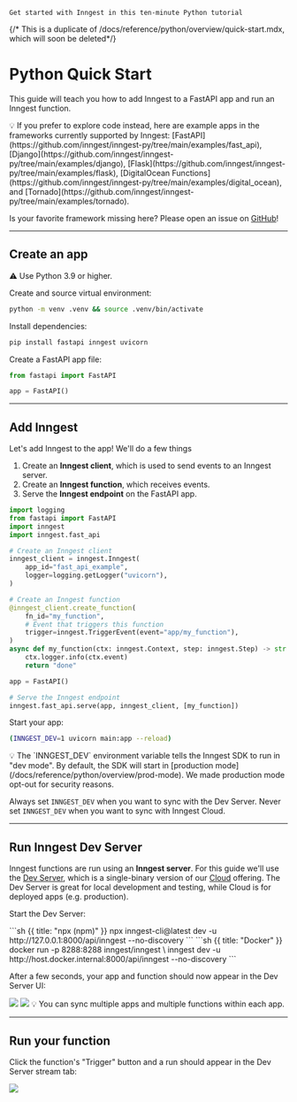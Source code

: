 
  `Get started with Inngest in this ten-minute Python tutorial`

{/* This is a duplicate of /docs/reference/python/overview/quick-start.mdx, which will soon be deleted*/}

# Python Quick Start

This guide will teach you how to add Inngest to a FastAPI app and run an Inngest function.

<Callout variant="info">
  💡 If you prefer to explore code instead, here are example apps in the frameworks currently supported by Inngest:  [FastAPI](https://github.com/inngest/inngest-py/tree/main/examples/fast_api), [Django](https://github.com/inngest/inngest-py/tree/main/examples/django),  [Flask](https://github.com/inngest/inngest-py/tree/main/examples/flask), [DigitalOcean Functions](https://github.com/inngest/inngest-py/tree/main/examples/digital_ocean), and [Tornado](https://github.com/inngest/inngest-py/tree/main/examples/tornado).

  Is your favorite framework missing here? Please open an issue on [GitHub](https://github.com/inngest/inngest-py)!
</Callout>

---

## Create an app

<Callout variant="warning">
  ⚠️ Use Python 3.9 or higher.
</Callout>

Create and source virtual environment:
```sh
python -m venv .venv && source .venv/bin/activate
```

Install dependencies:
```sh
pip install fastapi inngest uvicorn
```

Create a FastAPI app file:

```py {{ filename: "main.py" }}
from fastapi import FastAPI

app = FastAPI()
```

---

## Add Inngest

Let's add Inngest to the app! We'll do a few things
1. Create an **Inngest client**, which is used to send events to an Inngest server.
1. Create an **Inngest function**, which receives events.
1. Serve the **Inngest endpoint** on the FastAPI app.

```py {{ filename: "main.py" }}
import logging
from fastapi import FastAPI
import inngest
import inngest.fast_api

# Create an Inngest client
inngest_client = inngest.Inngest(
    app_id="fast_api_example",
    logger=logging.getLogger("uvicorn"),
)

# Create an Inngest function
@inngest_client.create_function(
    fn_id="my_function",
    # Event that triggers this function
    trigger=inngest.TriggerEvent(event="app/my_function"),
)
async def my_function(ctx: inngest.Context, step: inngest.Step) -> str:
    ctx.logger.info(ctx.event)
    return "done"

app = FastAPI()

# Serve the Inngest endpoint
inngest.fast_api.serve(app, inngest_client, [my_function])
```

Start your app:
```sh
(INNGEST_DEV=1 uvicorn main:app --reload)
```

<Callout variant="info">
  💡 The `INNGEST_DEV` environment variable tells the Inngest SDK to run in "dev mode". By default, the SDK will start in [production mode](/docs/reference/python/overview/prod-mode). We made production mode opt-out for security reasons.

  Always set `INNGEST_DEV` when you want to sync with the Dev Server. Never set `INNGEST_DEV` when you want to sync with Inngest Cloud.
</Callout>

---

## Run Inngest Dev Server

Inngest functions are run using an **Inngest server**. For this guide we'll use the [Dev Server](https://github.com/inngest/inngest), which is a single-binary version of our [Cloud](https://app.inngest.com) offering. The Dev Server is great for local development and testing, while Cloud is for deployed apps (e.g. production).

Start the Dev Server:

<CodeGroup>
```sh {{ title: "npx (npm)" }}
npx inngest-cli@latest dev -u http://127.0.0.1:8000/api/inngest --no-discovery
```
```sh {{ title: "Docker" }}
docker run -p 8288:8288 inngest/inngest \
  inngest dev -u http://host.docker.internal:8000/api/inngest --no-discovery
```
</CodeGroup>

After a few seconds, your app and function should now appear in the Dev Server UI:

<img src="/assets/docs/python/quick-start-app.png" />

<img src="/assets/docs/python/quick-start-functions.png" />

<Callout variant="info">
  💡 You can sync multiple apps and multiple functions within each app.
</Callout>

---

## Run your function

Click the function's "Trigger" button and a run should appear in the Dev Server stream tab:

<img src="/assets/docs/python/quick-start-run.png" />